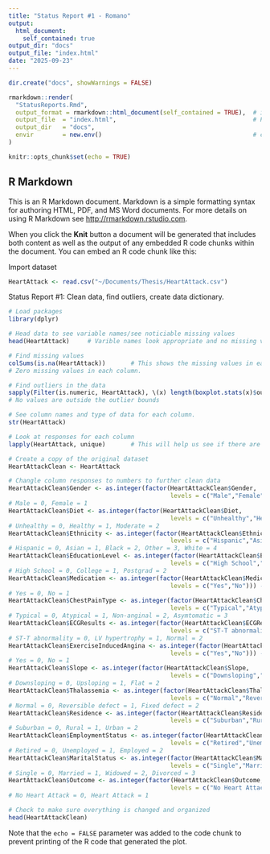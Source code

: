 ```yaml
---
title: "Status Report #1 - Romano"
output:
  html_document:
    self_contained: true
output_dir: "docs"
output_file: "index.html"
date: "2025-09-23"
---
```

```r
dir.create("docs", showWarnings = FALSE)

rmarkdown::render(
  "StatusReports.Rmd",
  output_format = rmarkdown::html_document(self_contained = TRUE),  # inline all images/libs
  output_file  = "index.html",                                      # Pages looks for index.html
  output_dir   = "docs",
  envir        = new.env()                                          # clean run; no stale objects
)
```

```r
knitr::opts_chunk$set(echo = TRUE)
```

## R Markdown

This is an R Markdown document. Markdown is a simple formatting syntax for authoring HTML, PDF, and MS Word documents. For more details on using R Markdown see <http://rmarkdown.rstudio.com>.

When you click the **Knit** button a document will be generated that includes both content as well as the output of any embedded R code chunks within the document. You can embed an R code chunk like this:

Import dataset

```r
HeartAttack <- read.csv("~/Documents/Thesis/HeartAttack.csv")
```

Status Report #1:
Clean data, find outliers, create data dictionary.
```r
# Load packages
library(dplyr)

# Head data to see variable names/see noticiable missing values
head(HeartAttack)     # Varible names look appropriate and no missing values seen yet

# Find missing values
colSums(is.na(HeartAttack))       # This shows the missing values in each column.
# Zero missing values in each column.

# Find outliers in the data
sapply(Filter(is.numeric, HeartAttack), \(x) length(boxplot.stats(x)$out))
# No values are outside the outlier bounds 

# See column names and type of data for each column. 
str(HeartAttack)

# Look at responses for each column 
lapply(HeartAttack, unique)       # This will help us see if there are errors in each column, and we can also see the responses so we can change them to numeric. 

# Create a copy of the original dataset
HeartAttackClean <- HeartAttack

# Changle column responses to numbers to further clean data 
HeartAttackClean$Gender <- as.integer(factor(HeartAttackClean$Gender,
                                             levels = c("Male","Female"))) - 1L
# Male = 0, Female = 1
HeartAttackClean$Diet <- as.integer(factor(HeartAttackClean$Diet,
                                             levels = c("Unhealthy","Healthy", "Moderate"))) - 1L
# Unhealthy = 0, Healthy = 1, Moderate = 2
HeartAttackClean$Ethnicity <- as.integer(factor(HeartAttackClean$Ethnicity,
                                             levels = c("Hispanic","Asian", "Black", "Other", "White"))) - 1L
# Hispanic = 0, Asian = 1, Black = 2, Other = 3, White = 4
HeartAttackClean$EducationLevel <- as.integer(factor(HeartAttackClean$EducationLevel,
                                             levels = c("High School","College", "Postgraduate"))) - 1L
# High School = 0, College = 1, Postgrad = 2
HeartAttackClean$Medication <- as.integer(factor(HeartAttackClean$Medication,
                                             levels = c("Yes","No"))) - 1L
# Yes = 0, No = 1
HeartAttackClean$ChestPainType <- as.integer(factor(HeartAttackClean$ChestPainType,
                                             levels = c("Typical","Atypical", "Non-anginal", "Asymtomatic"))) - 1L
# Typical = 0, Atypical = 1, Non-anginal = 2, Asymtomatic = 3
HeartAttackClean$ECGResults <- as.integer(factor(HeartAttackClean$ECGResults,
                                             levels = c("ST-T abnormality","LV hypertrophy", "Normal"))) - 1L
# ST-T abnormality = 0, LV hypertrophy = 1, Normal = 2
HeartAttackClean$ExerciseInducedAngina <- as.integer(factor(HeartAttackClean$ExerciseInducedAngina,
                                             levels = c("Yes","No"))) - 1L
# Yes = 0, No = 1
HeartAttackClean$Slope <- as.integer(factor(HeartAttackClean$Slope,
                                             levels = c("Downsloping","Upsloping", "Flat"))) - 1L
# Downsloping = 0, Upsloping = 1, Flat = 2
HeartAttackClean$Thalassemia <- as.integer(factor(HeartAttackClean$Thalassemia,
                                             levels = c("Normal","Reversible defect", "Fixed defect"))) - 1L
# Normal = 0, Reversible defect = 1, Fixed defect = 2
HeartAttackClean$Residence <- as.integer(factor(HeartAttackClean$Residence,
                                             levels = c("Suburban","Rural", "Urban"))) - 1L
# Suburban = 0, Rural = 1, Urban = 2
HeartAttackClean$EmploymentStatus <- as.integer(factor(HeartAttackClean$EmploymentStatus,
                                             levels = c("Retired","Unemployed", "Employed"))) - 1L
# Retired = 0, Unemployed = 1, Employed = 2
HeartAttackClean$MaritalStatus <- as.integer(factor(HeartAttackClean$MaritalStatus,
                                             levels = c("Single","Married", "Widowed", "Divorced"))) - 1L
# Single = 0, Married = 1, Widowed = 2, Divorced = 3
HeartAttackClean$Outcome <- as.integer(factor(HeartAttackClean$Outcome,
                                             levels = c("No Heart Attack","Heart Attack"))) - 1L
# No Heart Attack = 0, Heart Attack = 1

# Check to make sure everything is changed and organized
head(HeartAttackClean)
```

Note that the `echo = FALSE` parameter was added to the code chunk to prevent printing of the R code that generated the plot.
